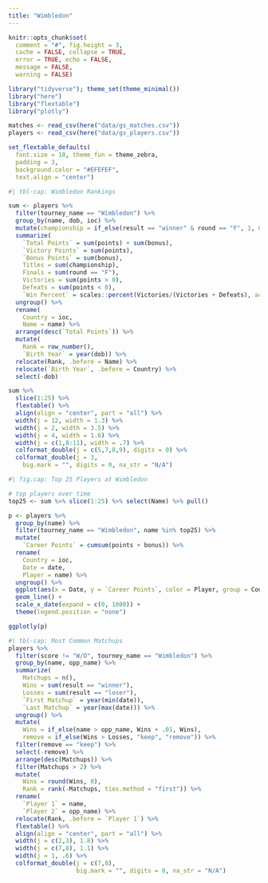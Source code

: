 ```yaml
---
title: "Wimbledon"
---
```


```r
knitr::opts_chunk$set(
  comment = "#", fig.height = 3, 
  cache = FALSE, collapse = TRUE,
  error = TRUE, echo = FALSE,
  message = FALSE,
  warning = FALSE)
```

```r
library("tidyverse"); theme_set(theme_minimal())
library("here")
library("flextable")
library("plotly")

matches <- read_csv(here("data/gs_matches.csv"))
players <- read_csv(here("data/gs_players.csv"))

set_flextable_defaults(
  font.size = 10, theme_fun = theme_zebra,
  padding = 3,
  background.color = "#EFEFEF",
  text.align = "center")
```

```r
#| tbl-cap: Wimbledon Rankings

sum <- players %>%
  filter(tourney_name == "Wimbledon") %>%
  group_by(name, dob, ioc) %>%
  mutate(championship = if_else(result == "winner" & round == "F", 1, 0)) %>%
  summarize(
    `Total Points` = sum(points) + sum(bonus),
    `Victory Points` = sum(points),
    `Bonus Points` = sum(bonus),
    Titles = sum(championship),
    Finals = sum(round == "F"),
    Victories = sum(points > 0),
    Defeats = sum(points < 0),
    `Win Percent` = scales::percent(Victories/(Victories + Defeats), accuracy = .01)) %>%
  ungroup() %>%
  rename(
    Country = ioc,
    Name = name) %>%
  arrange(desc(`Total Points`)) %>%
  mutate(
    Rank = row_number(),
    `Birth Year` = year(dob)) %>%
  relocate(Rank, .before = Name) %>%
  relocate(`Birth Year`, .before = Country) %>%
  select(-dob)

sum %>%
  slice(1:25) %>%
  flextable() %>%
  align(align = "center", part = "all") %>%
  width(j = 12, width = 1.3) %>%
  width(j = 2, width = 3.5) %>%
  width(j = 4, width = 1.6) %>%
  width(j = c(1,8:11), width = .7) %>%
  colformat_double(j = c(5,7,8,9), digits = 0) %>%
  colformat_double(j = 3,
    big.mark = "", digits = 0, na_str = "N/A")
```

```r
#| fig.cap: Top 25 Players at Wimbledon

# top players over time
top25 <- sum %>% slice(1:25) %>% select(Name) %>% pull()

p <- players %>%
  group_by(name) %>%
  filter(tourney_name == "Wimbledon", name %in% top25) %>%
  mutate(
    `Career Points` = cumsum(points + bonus)) %>%
  rename(
    Country = ioc,
    Date = date,
    Player = name) %>%
  ungroup() %>%
  ggplot(aes(x = Date, y = `Career Points`, color = Player, group = Country)) +
  geom_line() +
  scale_x_date(expand = c(0, 1000)) +
  theme(legend.position = "none")

ggplotly(p)
```

```r
#| tbl-cap: Most Common Matchups
players %>%
  filter(score != "W/O", tourney_name == "Wimbledon") %>%
  group_by(name, opp_name) %>%
  summarize(
    Matchups = n(),
    Wins = sum(result == "winner"),
    Losses = sum(result == "loser"),
    `First Matchup` = year(min(date)),
    `Last Matchup` = year(max(date))) %>%
  ungroup() %>%
  mutate(
    Wins = if_else(name > opp_name, Wins + .01, Wins),
    remove = if_else(Wins > Losses, "keep", "remove")) %>%
  filter(remove == "keep") %>%
  select(-remove) %>%
  arrange(desc(Matchups)) %>%
  filter(Matchups > 2) %>%
  mutate(
    Wins = round(Wins, 0),
    Rank = rank(-Matchups, ties.method = "first")) %>%
  rename(
    `Player 1` = name,
    `Player 2` = opp_name) %>%
  relocate(Rank, .before = `Player 1`) %>%
  flextable() %>%
  align(align = "center", part = "all") %>%
  width(j = c(2,3), 1.8) %>%
  width(j = c(7,8), 1.1) %>%
  width(j = 1, .6) %>%
  colformat_double(j = c(7,8),
                   big.mark = "", digits = 0, na_str = "N/A")
```

